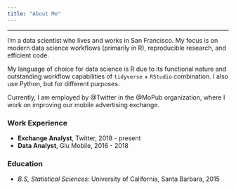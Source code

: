 ```yaml
---
title: "About Me"
---
```


-----
  
I'm a data scientist who lives and works in San Francisco. My focus is on modern data science workflows (primarily in R), reproducible research, and efficient code.

My language of choice for data science is R due to its functional nature and outstanding workflow capabilities of `tidyverse` + `RStudio` combination. I also use Python, but for different purposes.

Currently, I am employed by @Twitter in the @MoPub organization, where I work on improving our mobile advertising exchange.

### Work Experience

* **Exchange Analyst**, Twitter, 2018 - present
* **Data Analyst**, Glu Mobile, 2016 - 2018

### Education

* *B.S, Statistical Sciences*: University of California, Santa Barbara, 2015